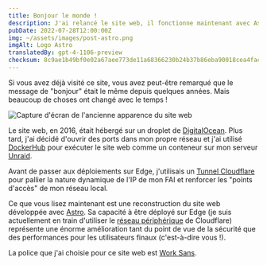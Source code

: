 ```yaml
---
title: Bonjour le monde !
description: J'ai relancé le site web, il fonctionne maintenant avec Astro et est distribué sur Edge !
pubDate: 2022-07-28T12:00:00Z
img: ~/assets/images/post-astro.png
imgAlt: Logo Astro
translatedBy: gpt-4-1106-preview
checksum: 8c9ae1b49bf0e02a67aee773de11a68366230b24b37b86eba90018cea4facf2f
---
```



Si vous avez déjà visité ce site, vous avez peut-être remarqué que le message de "bonjour" était le même depuis quelques années. Mais beaucoup de choses ont changé avec le temps !

<Image
  src={OldWebsiteImage}
  alt="Capture d'écran de l'ancienne apparence du site web"
  format="webp"
/>

Le site web, en 2016, était hébergé sur un droplet de [DigitalOcean](https://digitalocean.com). Plus tard, j'ai décidé d'ouvrir des ports dans mon propre réseau et j'ai utilisé [DockerHub](https://hub.docker.com/r/barrenechea/barrenechea-website) pour exécuter le site web comme un conteneur sur mon serveur [Unraid](https://unraid.net/fr).

Avant de passer aux déploiements sur Edge, j'utilisais un [Tunnel Cloudflare](https://www.cloudflare.com/fr-fr/products/tunnel/) pour pallier la nature dynamique de l'IP de mon FAI et renforcer les "points d'accès" de mon réseau local.

Ce que vous lisez maintenant est une reconstruction du site web développée avec [Astro](https://astro.build). Sa capacité à être déployé sur Edge (je suis actuellement en train d'utiliser le [réseau périphérique](https://www.cloudflare.com/fr-fr/learning/cdn/glossary/edge-server/) de Cloudflare) représente une énorme amélioration tant du point de vue de la sécurité que des performances pour les utilisateurs finaux (c'est-à-dire vous !).

La police que j'ai choisie pour ce site web est [Work Sans](https://fonts.google.com/specimen/Work+Sans?subset=latin).
